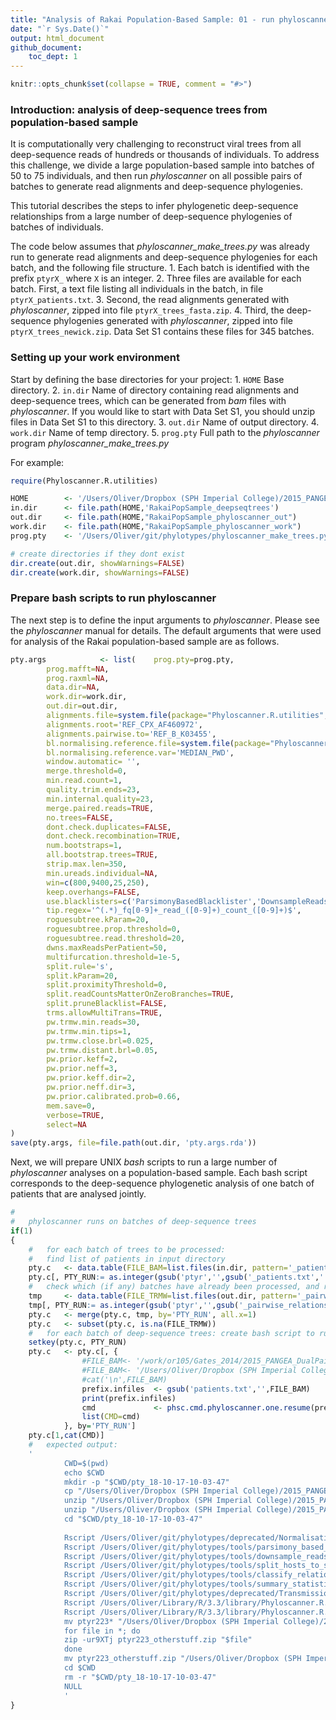 ```yaml
---
title: "Analysis of Rakai Population-Based Sample: 01 - run phyloscanner"
date: "`r Sys.Date()`"
output: html_document
github_document:
    toc_dept: 1
---
```


```r
knitr::opts_chunk$set(collapse = TRUE, comment = "#>")
```

### Introduction: analysis of deep-sequence trees from population-based sample
It is computationally very challenging to reconstruct viral trees from all
deep-sequence reads of hundreds or thousands of individuals. To
address this challenge, we divide a large population-based sample into batches
of 50 to 75 individuals, and then run *phyloscanner* on all possible
pairs of batches to generate read alignments and deep-sequence phylogenies. 

This tutorial describes the steps to infer phylogenetic deep-sequence
relationships from a large number of deep-sequence phylogenies of batches of
individuals. 

The code below assumes that *phyloscanner_make_trees.py* was already run to
generate read alignments and deep-sequence phylogenies for each batch, and the
following file structure.
1. Each batch is identified with the prefix `ptyrX_` where `X` is an integer.
2. Three files are available for each batch. First, a text file listing all
   individuals in the batch, in file `ptyrX_patients.txt`. 
3. Second, the read alignments generated with *phyloscanner*, zipped into file
   `ptyrX_trees_fasta.zip`. 
4. Third, the deep-sequence phylogenies generated with *phyloscanner*, zipped
   into file `ptyrX_trees_newick.zip`. 
Data Set S1 contains these files for 345 batches.

### Setting up your work environment

Start by defining the base directories for your project: 
1. `HOME` Base directory.
2. `in.dir` Name of directory containing read alignments and deep-sequence
   trees, which can be generated from *bam* files with *phyloscanner*. If you
   would like to start with Data Set S1, you should unzip files in Data Set S1
   to this directory.
3. `out.dir` Name of output directory.
4. `work.dir` Name of temp directory.
5. `prog.pty` Full path to the *phyloscanner* program
   *phyloscanner_make_trees.py*
    
For example:    
```r
require(Phyloscanner.R.utilities)

HOME		<- '/Users/Oliver/Dropbox (SPH Imperial College)/2015_PANGEA_DualPairsFromFastQIVA'								
in.dir		<- file.path(HOME,'RakaiPopSample_deepseqtrees')	
out.dir		<- file.path(HOME,"RakaiPopSample_phyloscanner_out")
work.dir	<- file.path(HOME,"RakaiPopSample_phyloscanner_work")				
prog.pty	<- '/Users/Oliver/git/phylotypes/phyloscanner_make_trees.py'

# create directories if they dont exist
dir.create(out.dir, showWarnings=FALSE)
dir.create(work.dir, showWarnings=FALSE)
```  

### Prepare bash scripts to run phyloscanner

The next step is to define the input arguments to *phyloscanner*. Please see the
*phyloscanner* manual for details. The default arguments that were used for
analysis of the Rakai population-based sample are as follows. 
```r
pty.args			<- list(	prog.pty=prog.pty, 
		prog.mafft=NA, 
		prog.raxml=NA, 
		data.dir=NA, 
		work.dir=work.dir, 
		out.dir=out.dir, 
		alignments.file=system.file(package="Phyloscanner.R.utilities", "HIV1_compendium_AD_B_CPX_v2.fasta"),
		alignments.root='REF_CPX_AF460972', 
		alignments.pairwise.to='REF_B_K03455',
		bl.normalising.reference.file=system.file(package="Phyloscanner.R.utilities", "data", "hiv.hxb2.norm.constants.rda"),
		bl.normalising.reference.var='MEDIAN_PWD',														
		window.automatic= '', 
		merge.threshold=0, 
		min.read.count=1, 
		quality.trim.ends=23, 
		min.internal.quality=23, 
		merge.paired.reads=TRUE, 
		no.trees=FALSE, 
		dont.check.duplicates=FALSE,
		dont.check.recombination=TRUE,
		num.bootstraps=1,
		all.bootstrap.trees=TRUE,
		strip.max.len=350, 
		min.ureads.individual=NA, 
		win=c(800,9400,25,250), 				
		keep.overhangs=FALSE,
		use.blacklisters=c('ParsimonyBasedBlacklister','DownsampleReads'),
		tip.regex='^(.*)_fq[0-9]+_read_([0-9]+)_count_([0-9]+)$',
		roguesubtree.kParam=20,
		roguesubtree.prop.threshold=0,
		roguesubtree.read.threshold=20,
		dwns.maxReadsPerPatient=50,	
		multifurcation.threshold=1e-5,
		split.rule='s',
		split.kParam=20,
		split.proximityThreshold=0,
		split.readCountsMatterOnZeroBranches=TRUE,
		split.pruneBlacklist=FALSE,
		trms.allowMultiTrans=TRUE,
		pw.trmw.min.reads=30,									
		pw.trmw.min.tips=1,
		pw.trmw.close.brl=0.025,
		pw.trmw.distant.brl=0.05,
		pw.prior.keff=2,
		pw.prior.neff=3,
		pw.prior.keff.dir=2,
		pw.prior.neff.dir=3,				
		pw.prior.calibrated.prob=0.66,
		mem.save=0,
		verbose=TRUE,				
		select=NA 
)	
save(pty.args, file=file.path(out.dir, 'pty.args.rda'))
```
  
Next, we will prepare UNIX *bash* scripts to run a large number of
*phyloscanner* analyses on a population-based sample. Each bash script
corresponds to the deep-sequence phylogenetic analysis of one batch of patients
that are analysed jointly.


```r
#
#	phyloscanner runs on batches of deep-sequence trees	
if(1)
{
	#	for each batch of trees to be processed:
	#	find list of patients in input directory
	pty.c	<- data.table(FILE_BAM=list.files(in.dir, pattern='_patients.txt', full.names=TRUE))
	pty.c[, PTY_RUN:= as.integer(gsub('ptyr','',gsub('_patients.txt','',basename(FILE_BAM))))]
	#	check which (if any) batches have already been processed, and remove from TODO list
	tmp		<- data.table(FILE_TRMW=list.files(out.dir, pattern='_pairwise_relationships.rda', full.names=TRUE))
	tmp[, PTY_RUN:= as.integer(gsub('ptyr','',gsub('_pairwise_relationships.rda','',basename(FILE_TRMW))))]
	pty.c	<- merge(pty.c, tmp, by='PTY_RUN', all.x=1)
	pty.c	<- subset(pty.c, is.na(FILE_TRMW))
	#	for each batch of deep-sequence trees: create bash script to run phyloscanner 
	setkey(pty.c, PTY_RUN)		
	pty.c	<- pty.c[, { 
				#FILE_BAM<- '/work/or105/Gates_2014/2015_PANGEA_DualPairsFromFastQIVA/Rakai_ptoutput_160915_couples_w270/ptyr1_bam.txt'
				#FILE_BAM<- '/Users/Oliver/Dropbox (SPH Imperial College)/2015_PANGEA_DualPairsFromFastQIVA/Rakai_ptoutput_160915_couples_w270/ptyr1_bam.txt'
				#cat('\n',FILE_BAM)
				prefix.infiles	<- gsub('patients.txt','',FILE_BAM)
				print(prefix.infiles)
				cmd				<- phsc.cmd.phyloscanner.one.resume(prefix.infiles, pty.args)
				list(CMD=cmd) 
			}, by='PTY_RUN']		
	pty.c[1,cat(CMD)]		
	#	expected output:	
	'
			CWD=$(pwd)
			echo $CWD
			mkdir -p "$CWD/pty_18-10-17-10-03-47"
			cp "/Users/Oliver/Dropbox (SPH Imperial College)/2015_PANGEA_DualPairsFromFastQIVA/RakaiPopSample_deepseqtrees/ptyr223_patients.txt" "$CWD/pty_18-10-17-10-03-47"
			unzip "/Users/Oliver/Dropbox (SPH Imperial College)/2015_PANGEA_DualPairsFromFastQIVA/RakaiPopSample_deepseqtrees/ptyr223_trees_fasta.zip" -d "$CWD/pty_18-10-17-10-03-47"
			unzip "/Users/Oliver/Dropbox (SPH Imperial College)/2015_PANGEA_DualPairsFromFastQIVA/RakaiPopSample_deepseqtrees/ptyr223_trees_newick.zip" -d "$CWD/pty_18-10-17-10-03-47"
			cd "$CWD/pty_18-10-17-10-03-47"
			
			Rscript /Users/Oliver/git/phylotypes/deprecated/NormalisationLookupWriter.R --scriptdir /Users/Oliver/git/phylotypes/deprecated "$CWD/pty_18-10-17-10-03-47/ptyr223_InWindow_" "/Users/Oliver/Library/R/3.3/library/Phyloscanner.R.utilities/data/hiv.hxb2.norm.constants.rda" "$CWD/pty_18-10-17-10-03-47/ptyr223_normconst.csv" "MEDIAN_PWD"  --standardize
			Rscript /Users/Oliver/git/phylotypes/tools/parsimony_based_blacklister.R 20 0 20 "$CWD/pty_18-10-17-10-03-47/ptyr223_InWindow_" "$CWD/pty_18-10-17-10-03-47/ptyr223_blacklistsank_InWindow" --dualsOutputFile "$CWD/pty_18-10-17-10-03-47/ptyr223_duallistsank_InWindow" --outgroupName REF_CPX_AF460972 --tipRegex "^(.*)_fq[0-9]+_read_([0-9]+)_count_([0-9]+)$" --multifurcationThreshold 1e-05  --branchLengthNormalisation "$CWD/pty_18-10-17-10-03-47/ptyr223_normconst.csv" --verbose
			Rscript /Users/Oliver/git/phylotypes/tools/downsample_reads.R 50 $CWD/pty_18-10-17-10-03-47/ptyr223_ $CWD/pty_18-10-17-10-03-47/ptyr223_blacklistdwns_ --blacklist $CWD/pty_18-10-17-10-03-47/ptyr223_blacklistsank_InWindow_ --tipRegex "^(.*)_fq[0-9]+_read_([0-9]+)_count_([0-9]+)$" --seed 42 --verbose
			Rscript /Users/Oliver/git/phylotypes/tools/split_hosts_to_subgraphs.R "$CWD/pty_18-10-17-10-03-47/ptyr223_" "ptyr223" --blacklist "$CWD/pty_18-10-17-10-03-47/ptyr223_blacklistdwns_" --outputdir "$CWD/pty_18-10-17-10-03-47" --idFile "$CWD/pty_18-10-17-10-03-47/ptyr223_patients.txt" --outgroupName REF_CPX_AF460972 --splitsRule s --kParam 20 --proximityThreshold 0 --readCountsMatterOnZeroBranches --tipRegex "^(.*)_fq[0-9]+_read_([0-9]+)_count_([0-9]+)$" --multifurcationThreshold 1e-05 --branchLengthNormalisation "$CWD/pty_18-10-17-10-03-47/ptyr223_normconst.csv" --outputAsRDA --pdfwidth 30 --pdfrelheight 0.15 --verbose
			Rscript /Users/Oliver/git/phylotypes/tools/classify_relationships.R "$CWD/pty_18-10-17-10-03-47/ProcessedTree_s_ptyr223_" "$CWD/pty_18-10-17-10-03-47/subgraphs_s_ptyr223_" "$CWD/pty_18-10-17-10-03-47/ptyr223" --branchLengthNormalisation "$CWD/pty_18-10-17-10-03-47/ptyr223_normconst.csv" --verbose
			Rscript /Users/Oliver/git/phylotypes/tools/summary_statistics.R --scriptDir /Users/Oliver/git/phylotypes/tools "$CWD/pty_18-10-17-10-03-47/ptyr223_patients.txt" "$CWD/pty_18-10-17-10-03-47/ProcessedTree_s_ptyr223_InWindow_" "$CWD/pty_18-10-17-10-03-47/subgraphs_s_ptyr223_InWindow_" "$CWD/pty_18-10-17-10-03-47/ptyr223_" --tipRegex "^(.*)_fq[0-9]+_read_([0-9]+)_count_([0-9]+)$" --blacklists "$CWD/pty_18-10-17-10-03-47/ptyr223_blacklistdwns_InWindow_" --verbose
			Rscript /Users/Oliver/git/phylotypes/deprecated/TransmissionSummary.R "$CWD/pty_18-10-17-10-03-47/ptyr223_patients.txt" "$CWD/pty_18-10-17-10-03-47/ptyr223_classification_InWindow_" "$CWD/pty_18-10-17-10-03-47/ptyr223_trmStats.csv" --scriptdir /Users/Oliver/git/phylotypes/deprecated --summaryFile "$CWD/pty_18-10-17-10-03-47/ptyr223_patStatsFull.csv" --minThreshold 1 --detailedOutput "$CWD/pty_18-10-17-10-03-47/ptyr223_trmStatsPerWindow.rda" --allowMultiTrans --verbose
			Rscript /Users/Oliver/Library/R/3.3/library/Phyloscanner.R.utilities/phsc.pairwise.relationships.Rscript --infile "$CWD/pty_18-10-17-10-03-47/ptyr223_trmStatsPerWindow.rda" --outfile "$CWD/pty_18-10-17-10-03-47/ptyr223_pairwise_relationships.rda" --trmw.min.reads 30 --trmw.min.tips 1 --trmw.close.brl 0.025 --trmw.distant.brl 0.05 --prior.keff 2 --prior.neff 3 --prior.keff.dir 2 --prior.neff.dir 3 --prior.calibrated.prob 0.66 --rel.likely.pair --rel.likely.pair.by.distance.only --rel.likely.pair.by.topology.only --rel.likely.pair.by.cross.table --rel.direction --rel.chain
			Rscript /Users/Oliver/Library/R/3.3/library/Phyloscanner.R.utilities/phsc.read.processed.phyloscanner.output.in.directory.Rscript --prefix.infiles "$CWD/pty_18-10-17-10-03-47/ptyr223_" --save.file.base "$CWD/pty_18-10-17-10-03-47/ptyr223_" --read.likelytransmissions --read.trees --read.subtrees --zip
			mv ptyr223* "/Users/Oliver/Dropbox (SPH Imperial College)/2015_PANGEA_DualPairsFromFastQIVA/RakaiPopSample_phyloscanner_out"
			for file in *; do
			zip -ur9XTj ptyr223_otherstuff.zip "$file"
			done
			mv ptyr223_otherstuff.zip "/Users/Oliver/Dropbox (SPH Imperial College)/2015_PANGEA_DualPairsFromFastQIVA/RakaiPopSample_phyloscanner_out"
			cd $CWD
			rm -r "$CWD/pty_18-10-17-10-03-47"
			NULL
			'	
}
```  
	

 